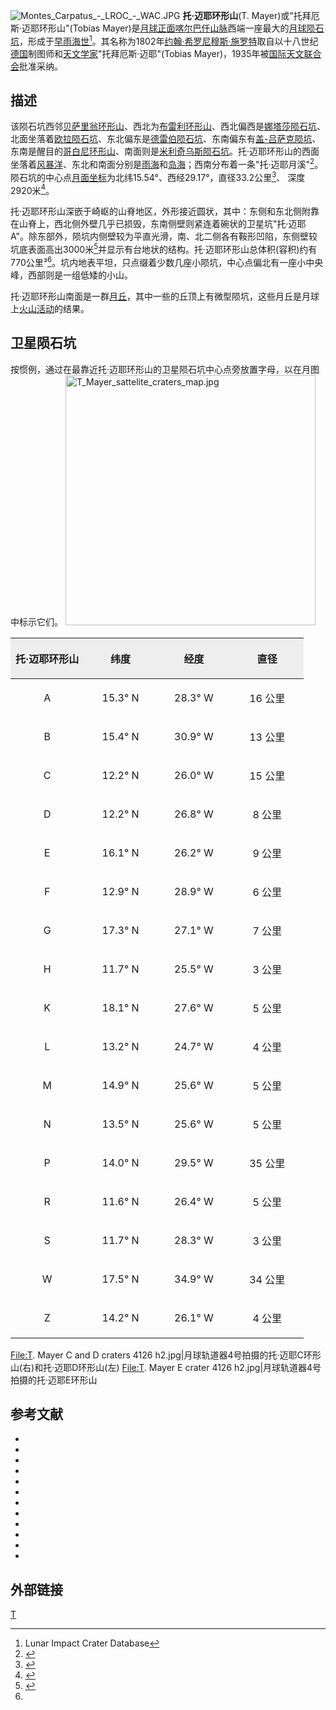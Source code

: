 {{lunar crater data
| image=T. Mayer crater 4133 h2.jpg|240px
| caption=[[月球轨道器4号|月球轨道器4号]]拍摄的图像
| latitude=15.6
| N_or_S=N
| longitude=29.1
| E_or_W=W
| diameter=33 公里
| depth=2.9 公里
| colong=29
| eponym=托·迈耶}}
[[Image:Montes_Carpatus_-_LROC_-_WAC.JPG|thumb]]
'''托·迈耶环形山'''(T. Mayer)或"托拜厄斯·迈耶环形山"(Tobias Mayer)是[[月球正面|月球正面]][[喀尔巴仟山脉|喀尔巴仟山脉]]西端一座最大的[[月球|月球]][[陨石坑|陨石坑]]，形成于[[早雨海世|早雨海世]]<ref name=LICD>Lunar Impact Crater Database</ref>。其名称为1802年[[约翰·希罗尼穆斯·施罗特|约翰·希罗尼穆斯·施罗特]]取自以十八世纪[[德国|德国]]制图师和[[天文学家|天文学家]]"托拜厄斯·迈耶"(Tobias Mayer)，1935年被[[国际天文联合会|国际天文联合会]]批准采纳。

==描述==
该陨石坑西邻[[贝萨里翁环形山_(月球)|贝萨里翁环形山]]、西北为[[布雷利环形山_(月球)|布雷利环形山]]、西北偏西是[[娜塔莎陨石坑|娜塔莎陨石坑]]、北面坐落着[[欧拉陨石坑|欧拉陨石坑]]、东北偏东是[[德雷伯陨石坑|德雷伯陨石坑]]、东南偏东有[[盖-吕萨克陨坑|盖-吕萨克陨坑]]、东南是醒目的[[哥白尼环形山|哥白尼环形山]]、南面则是[[米利奇乌斯陨石坑|米利奇乌斯陨石坑]]。托·迈耶环形山的西面坐落着[[风暴洋|风暴洋]]、东北和南面分别是[[雨海|雨海]]和[[岛海|岛海]]；西南分布着一条"托·迈耶月溪"<ref>{{Cite web |url=http://planetarynames.wr.usgs.gov/images/Lunar/lac_58_lo.pdf |title=The crater T. Mayer on the map LAC-58 |access-date=2016-04-15 |archive-date=2020-09-21 |archive-url=https://web.archive.org/web/20200921194144/https://planetarynames.wr.usgs.gov/images/Lunar/lac_58_lo.pdf |dead-url=no }}</ref>。陨石坑的中心点[[月面坐标|月面坐标]]为北纬15.54°、西经29.17°，直径33.2公里<ref name="IAU">{{Cite web |url=http://planetarynames.wr.usgs.gov/Feature/5808 |title=Directory of the International Astronomical Union |access-date=2016-04-15 |archive-date=2019-11-30 |archive-url=https://web.archive.org/web/20191130235019/https://planetarynames.wr.usgs.gov/Feature/5808 |dead-url=no }}</ref>、
深度2920米<ref>{{Cite web |url=http://fisherka.csolutionshosting.net/astronote/plan/craterdepth/html/CraterDepthFeatureNameWestfall.html |title=John E. Westfall's Atlas of the Lunar Terminator, Cambridge Univ. Press (2000) |accessdate=2016-04-15 |archive-date=2014-12-18 |archive-url=https://archive.today/20141218234310/http://fisherka.csolutionshosting.net/astronote/plan/craterdepth/html/CraterDepthFeatureNameWestfall.html |dead-url=yes }}</ref>。

托·迈耶环形山深嵌于崎岖的山脊地区，外形接近圆状，其中：东侧和东北侧附靠在山脊上，西北侧外壁几乎已损毁，东南侧壁则紧连着碗状的卫星坑"托·迈耶 A"。除东部外，陨坑内侧壁较为平直光滑，南、北二侧各有鞍形凹陷，东侧壁较坑底表面高出3000米<ref>{{Cite web |url=http://the-moon.wikispaces.com/T.+Mayer |title=Description Crater online The Moon-Wiki. |access-date=2016-04-15 |archive-date=2018-05-31 |archive-url=https://web.archive.org/web/20180531123844/http://the-moon.wikispaces.com/T.+Mayer |dead-url=no }}</ref>并显示有台地状的结构。托·迈耶环形山总体积(容积)约有770公里³<ref name="LICD"/>。坑内地表平坦，只点缀着少数几座小陨坑，中心点偏北有一座小中央峰，西部则是一组低矮的小山。

托·迈耶环形山南面是一群[[月丘|月丘]]，其中一些的丘顶上有微型陨坑，这些月丘是月球上[[火山活动|火山活动]]的结果。

==卫星陨石坑==
按惯例，通过在最靠近托·迈耶环形山的卫星陨石坑中心点旁放置字母，以在月图中标示它们。
[[Image:T_Mayer_sattelite_craters_map.jpg|400px]]
{| class="wikitable"
!width="25%" style="background:#eeeeee;" |托·迈耶环形山 
!width="25%" style="background:#eeeeee;" |纬度
!width="25%" style="background:#eeeeee;" |经度
!width="25%" style="background:#eeeeee;" |直径
|-
|align="center"|A
|align="center"|15.3° N
|align="center"|28.3° W
|align="center"|16 公里
|-
|align="center"|B
|align="center"|15.4° N
|align="center"|30.9° W
|align="center"|13 公里
|-
|align="center"|C
|align="center"|12.2° N
|align="center"|26.0° W
|align="center"|15 公里
|-
|align="center"|D
|align="center"|12.2° N
|align="center"|26.8° W
|align="center"|8 公里
|-
|align="center"|E
|align="center"|16.1° N
|align="center"|26.2° W
|align="center"|9 公里
|-
|align="center"|F
|align="center"|12.9° N
|align="center"|28.9° W
|align="center"|6 公里
|-
|align="center"|G
|align="center"|17.3° N
|align="center"|27.1° W
|align="center"|7 公里
|-
|align="center"|H
|align="center"|11.7° N
|align="center"|25.5° W
|align="center"|3 公里
|-
|align="center"|K
|align="center"|18.1° N
|align="center"|27.6° W
|align="center"|5 公里
|-
|align="center"|L
|align="center"|13.2° N
|align="center"|24.7° W
|align="center"|4 公里
|-
|align="center"|M
|align="center"|14.9° N
|align="center"|25.6° W
|align="center"|5 公里
|-
|align="center"|N
|align="center"|13.5° N
|align="center"|25.6° W
|align="center"|5 公里
|-
|align="center"|P
|align="center"|14.0° N
|align="center"|29.5° W
|align="center"|35 公里
|-
|align="center"|R
|align="center"|11.6° N
|align="center"|26.4° W
|align="center"|5 公里
|-
|align="center"|S
|align="center"|11.7° N
|align="center"|28.3° W
|align="center"|3 公里
|-
|align="center"|W
|align="center"|17.5° N
|align="center"|34.9° W
|align="center"|34 公里
|-
|align="center"|Z
|align="center"|14.2° N
|align="center"|26.1° W
|align="center"|4 公里
|}
<gallery>
File:T. Mayer C and D craters 4126 h2.jpg|月球轨道器4号拍摄的托·迈耶C环形山(右)和托·迈耶D环形山(左)
File:T. Mayer E crater 4126 h2.jpg|月球轨道器4号拍摄的托·迈耶E环形山
</gallery>

==参考文献==
<references />
{{refbegin}}
* {{cite book
  | last1 = Andersson
  | first1 = L. E.
  | last2 = Whitaker
  | first2 = E. A.
  | authorlink2 = Ewen Whitaker
  | date = 1982
  | title = [[NASA|NASA]] Catalogue of Lunar Nomenclature
  | publisher = NASA RP-1097
  | ref = harv
  }}
* {{cite web
  | last = Blue
  | first = Jennifer
  | date = July 25, 2007
  | title = Gazetteer of Planetary Nomenclature
  | publisher = [[United_States_Geological_Survey|USGS]]
  | url = http://planetarynames.wr.usgs.gov/
  | accessdate = 2007-08-05
  | ref = harv
  | archive-date = 2012-04-08
  | archive-url = https://www.webcitation.org/66mXDr4G9?url=http://planetarynames.wr.usgs.gov/
  | dead-url = no
  }}
* {{cite book
  | last1 = Bussey
  | first1 = B.
  | authorlink1 = Ben Bussey
  | last2 = Spudis
  | first2 = P.
  | authorlink2 = Paul Spudis
  | date = 2004
  | title = The Clementine Atlas of the Moon
  | publisher = Cambridge University Press
  | location = New York
  | isbn = 978-0-521-81528-4
  | ref = harv
  }}
* {{cite book
  | last1 = Cocks
  | first1 = Elijah E.
  | last2 = Cocks
  | first2 = Josiah C.
  | date = 1995
  | title = Who's Who on the Moon: A Biographical Dictionary of Lunar Nomenclature
  | url = https://archive.org/details/isbn_9780936389271
  | publisher = Tudor Publishers
  | isbn = 978-0-936389-27-1
  | ref = harv
  }}
* {{cite web
  | last = McDowell
  | first = Jonathan
  | date = July 15, 2007
  | url = http://host.planet4589.org/astro/lunar/
  | title = Lunar Nomenclature
  | publisher = Jonathan's Space Report
  | accessdate = 2007-10-24
  | ref = harv
  | archive-date = 2012-05-26
  | archive-url = https://www.webcitation.org/67wcYNfK3?url=http://host.planet4589.org/astro/lunar/
  | dead-url = no
  }}
* {{cite journal| last1 = Menzel| first1 = D. H.| last2 = Minnaert| first2 = M.| last3 = Levin| first3 = B.| last4 = Dollfus| first4 = A.| last5 = Bell| first5 = B.| title = Report on Lunar Nomenclature by the Working Group of Commission 17 of the IAU| doi = 10.1007/BF00171763| journal = Space Science Reviews| volume = 12| issue = 2| pages = 136–186| date = 1971| bibcode = 1971SSRv...12..136M| ref = harv}}
* {{cite book
  | first = Patrick
  | last = Moore
  | authorlink = Patrick Moore
  | date = 2001
  | title = On the Moon
  | url = https://archive.org/details/patrickmooreonmo00patr
  | publisher = Sterling Publishing Co.
  | isbn = 978-0-304-35469-6
  | ref = harv
  }}
* {{cite book
  | first = Fred W.
  | last = Price
  | date = 1988
  | title = The Moon Observer's Handbook
  | publisher = Cambridge University Press
  | isbn = 978-0-521-33500-3
  | ref = harv
  }}
* {{cite book
  | last = Rükl
  | first = Antonín
  | authorlink = Antonín Rükl
  | date = 1990
  | title = Atlas of the Moon
  | publisher = Kalmbach Books
  | isbn = 978-0-913135-17-4
  | ref = harv
  }}
* {{cite book
  | last = Webb
  | first = Rev. T. W.
  | authorlink = Thomas William Webb
  | date = 1962
  | title = Celestial Objects for Common Telescopes
  | url = https://archive.org/details/celestialobjects00webb
  | edition = 6th revised
  | publisher = Dover
  | isbn = 978-0-486-20917-3
  | ref = harv
  }}
* {{cite book
  | first = Ewen A.
  | last = Whitaker
  | authorlink = Ewen Whitaker
  | date = 1999
  | title = Mapping and Naming the Moon
  | publisher = Cambridge University Press
  | isbn = 978-0-521-62248-6
  | ref = harv
  }}
* {{cite book
  | first = Peter T.
  | last = Wlasuk
  | date = 2000
  | title = Observing the Moon
  | publisher = Springer
  | isbn = 978-1-85233-193-1
  | ref = harv
 }}
==外部链接==

[[Category:月球环形山|T]]
{{月球環形山 (T-Z)}}